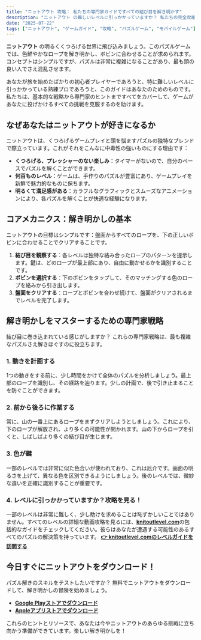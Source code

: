 ```yaml
---
title: "ニットアウト 攻略： 私たちの専門家ガイドですべての結び目を解き明かす"
description: "ニットアウト の難しいレベルに引っかかっていますか？ 私たちの完全攻略では、専門家のヒント、戦略、レベルガイドへのリンクを提供して、解き明かしの技術を習得するのを助けます。"
date: "2025-07-22"
tags: ["ニットアウト", "ゲームガイド", "攻略", "パズルゲーム", "モバイルゲーム"]
---
```


**ニットアウト** の明るくくつろげる世界に飛び込みましょう。このパズルゲームでは、色鮮やかなロープを解き明かし、ボビンに合わせることが求められます。コンセプトはシンプルですが、パズルは非常に複雑になることがあり、最も頭の良い人でさえ混乱させます。

あなたが旅を始めたばかりの初心者プレイヤーであろうと、特に難しいレベルに引っかかっている熟練プロであろうと、このガイドはあなたのためのものです。私たちは、基本的な戦略から専門家のヒントまですべてをカバーして、ゲームがあなたに投げかけるすべての挑戦を克服するのを助けます。

## なぜあなたはニットアウトが好きになるか
ニットアウトは、くつろげるゲームプレイと頭を悩ますパズルの独特なブレンドで際立っています。これがそれをこんなに中毒性の強いものにする理由です：
- **くつろげる、プレッシャーのない楽しみ**：タイマーがないので、自分のペースでパズルを解くことができます。
- **何百ものレベル**：ゲームは、手作りのパズルが豊富にあり、ゲームプレイを新鮮で魅力的なものに保ちます。
- **明るくて満足感がある**：カラフルなグラフィックとスムーズなアニメーションにより、各パズルを解くことが快適な経験になります。

## コアメカニクス：解き明かしの基本
ニットアウトの目標はシンプルです：盤面からすべてのロープを、下の正しいボビンに合わせることでクリアすることです。
1. **結び目を観察する**：各レベルは独特な絡み合ったロープのパターンを提示します。鍵は、どのロープが最上部にあり、自由に動かせるかを識別することです。
2. **ボビンを選択する**：下のボビンをタップして、そのマッチングする色のロープを絡みから引き出します。
3. **盤面をクリアする**：ロープとボビンを合わせ続けて、盤面がクリアされるまでレベルを完了します。

## 解き明かしをマスターするための専門家戦略
結び目に巻き込まれている感じがしますか？ これらの専門家戦略は、最も複雑なパズルさえ解きほぐすのに役立ちます。
### 1. 動きを計画する
1つの動きをする前に、少し時間をかけて全体のパズルを分析しましょう。最上部のロープを識別し、その経路を辿ります。少しの計画で、後で引き止まることを防ぐことができます。
### 2. 前から後ろに作業する
常に、山の一番上にあるロープをまずクリアしようとしましょう。これにより、下のロープが解放され、より多くの可能性が開かれます。山の下からロープを引くと、しばしばより多くの結び目が生じます。
### 3. 色が鍵
一部のレベルでは非常に似た色合いが使われており、これは厄介です。画面の明るさを上げて、異なる色を区別できるようにしましょう。後のレベルでは、微妙な違いを正確に識別することが重要です。
### 4. レベルに引っかかっていますか？攻略を見る！
一部のレベルは非常に難しく、少し助けを求めることは恥ずかしいことではありません。すべてのレベルの詳細な動画攻略を見るには、[**knitoutlevel.com**](http://knitoutlevel.com/)の包括的なガイドをチェックしてください。彼らはあなたが遭遇する可能性のあるすべてのパズルの解決策を持っています。
**[👉 knitoutlevel.comのレベルガイドを訪問する](http://knitoutlevel.com/)**

## 今日すぐにニットアウトをダウンロード！
パズル解きのスキルをテストしたいですか？ 無料でニットアウトをダウンロードして、解き明かしの冒険を始めましょう。
- [**Google Playストアでダウンロード**](https://play.google.com/store/apps/details?id=com.sbg.knitout)
- [**Appleアプリストアでダウンロード**](https://apps.apple.com/us/app/knit-out/id6740406762)

これらのヒントとリソースで、あなたは今やニットアウトのあらゆる挑戦に立ち向かう準備ができています。楽しい解き明かしを！
```